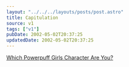 ```yaml
---
layout: "../../../layouts/posts/post.astro"
title: Capitulation
source: v1
tags: ["v1"]
pubDate: 2002-05-02T20:37:25
updatedDate: 2002-05-02T20:37:25
---
```


[Which Powerpuff Girls Character Are You?][1]

[1]: http://www.valvigirl.net/quizzes/ppgquiz.html "The 'Which Powerpuff Girls Character Are You?' Quiz. Couldn't resist. I'm Blossom. Naturally."
